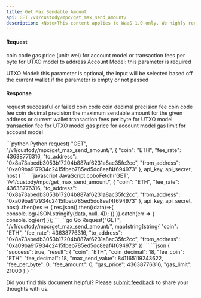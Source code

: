 ```yaml
---
title: Get Max Sendable Amount
api: GET /v1/custody/mpc/get_max_send_amount/ 
description: <Note>This content applies to WaaS 1.0 only. We highly recommend that you upgrade to [WaaS 2.0](https://www.cobo.com/developers/v2/guides/overview/introduction).</Note> This endpoint returns the maximum sendable amount and the corresponding transaction fee for a given address. It takes in various parameters such as the coin code, fee rate, to_address, and from_address. The response includes the coin decimal, fee coin, the maximum sendable amount, and the corresponding transaction fee.
---
```


#### Request
<ParamField query="coin" type="String" required>coin code</ParamField>
<ParamField query="fee_rate" type="Float" required>gas price (unit: wei) for account model or transaction fees per byte for UTXO model</ParamField>
<ParamField query="to_address" type="String" required>to address</ParamField>
<ParamField query="from_address" type="String">
Account Model: this parameter is required

UTXO Model: this parameter is optional, the input will be selected based off the current wallet if the parameter is empty or not passed
</ParamField>

#### Response
<ResponseField name="success" type="bool">request successful or failed</ResponseField>
<ResponseField name="result" type="object">
  <Expandable title="object">
    <ResponseField name="coin" type="String">coin code</ResponseField>
    <ResponseField name="coin_decimal" type="Int" >coin decimal precision</ResponseField>
    <ResponseField name="fee_coin" type="String">fee coin code</ResponseField>
    <ResponseField name="fee_decimal" type="Int" >fee coin decimal precision</ResponseField>
    <ResponseField name="max_send_value" type="Int" >the maximum sendable amount for the given address or current wallet</ResponseField>
    <ResponseField name="fee_per_byte" type="Float" >transaction fees per byte for UTXO model</ResponseField>
    <ResponseField name="fee_amount" type="Int" >transaction fee for UTXO model</ResponseField>
    <ResponseField name="gas_price" type="Int" >gas price for account model</ResponseField>
    <ResponseField name="gas_limit" type="Int" >gas limit for account model</ResponseField>
  </Expandable>
</ResponseField>

<RequestExample>
```python Python
request(
    "GET",
    "/v1/custody/mpc/get_max_send_amount/",
    {
        "coin": "ETH",
        "fee_rate": 43638776316,
        "to_address": "0x8a73abedb3053b17204b887af6231a8ac35fc2cc",
        "from_address": "0xa09ba917934c2415fbeb785ed5dc8eaf4f694973"
    },
    api_key, api_secret, host
)
```
```javascript JavaScript
coboFetch('GET', '/v1/custody/mpc/get_max_send_amount/', {
    "coin": "ETH",
    "fee_rate": 43638776316,
    "to_address": "0x8a73abedb3053b17204b887af6231a8ac35fc2cc",
    "from_address": "0xa09ba917934c2415fbeb785ed5dc8eaf4f694973"
}, api_key, api_secret, host)
    .then(res => {
        res.json().then((data)=>{
            console.log(JSON.stringify(data, null, 4));
        })
    }).catch(err => {
        console.log(err)
    });
```
```go Go
Request("GET", "/v1/custody/mpc/get_max_send_amount/", map[string]string{
    "coin": "ETH",
    "fee_rate": 43638776316,
    "to_address": "0x8a73abedb3053b17204b887af6231a8ac35fc2cc",
    "from_address": "0xa09ba917934c2415fbeb785ed5dc8eaf4f694973"
})
```
</RequestExample>

<ResponseExample>
```json
{
  "success": true,
  "result": {
    "coin": "ETH",
    "coin_decimal": 18,
    "fee_coin": "ETH",
    "fee_decimal": 18,
    "max_send_value": 841165119243622,
    "fee_per_byte": 0,
    "fee_amount": 0,
    "gas_price": 43638776316,
    "gas_limit": 21000
  }
}
```
</ResponseExample>

<Tip>Did you find this document helpful? Please [submit feedback](https://forms.zohopublic.com/cobo/form/DocumentFeedbackForm/formperma/QvLOhxJv1_JMsJ-1dleZ8Itb_7rzN-LtgvsDdxosoVI) to share your thoughts with us.</Tip>